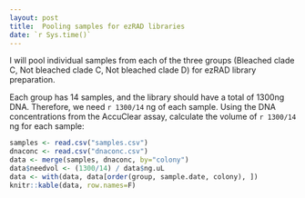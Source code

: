 ```yaml
---
layout: post
title:  Pooling samples for ezRAD libraries
date: `r Sys.time()`
---
```


I will pool individual samples from each of the three groups (Bleached clade C, Not bleached clade C, Not bleached clade D) for ezRAD library preparation. 

Each group has 14 samples, and the library should have a total of 1300ng DNA. Therefore, we need `r 1300/14` ng of each sample. Using the DNA concentrations from the AccuClear assay, calculate the volume of `r 1300/14` ng for each sample:

```r
samples <- read.csv("samples.csv")
dnaconc <- read.csv("dnaconc.csv")
data <- merge(samples, dnaconc, by="colony")
data$needvol <- (1300/14) / data$ng.uL
data <- with(data, data[order(group, sample.date, colony), ])
knitr::kable(data, row.names=F)
```

